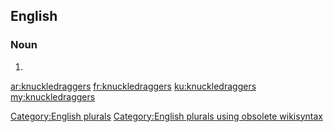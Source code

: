 ==English==

===Noun===
{{head|en}}

# {{plural of|knuckledragger}}

[[Category:English plurals]][[Category:English plurals using obsolete wikisyntax]]

[[ar:knuckledraggers]]
[[fr:knuckledraggers]]
[[ku:knuckledraggers]]
[[my:knuckledraggers]]